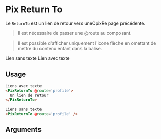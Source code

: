 
<Meta
  title='Basics/Return To'
  component='PixReturnTo'
  decorators={[centered]}
  argTypes={stories.argTypes}
/>

# Pix Return To

Le `ReturnTo` est un lien de retour vers uneOpixRe page précédente.

> Il est nécessaire de passer une @route au composant.

> Il est possible d'afficher uniquement l'icone flèche en omettant de mettre du contenu enfant dans la balise.

<Canvas isColumn>
  Lien sans texte
  <Story name="Return To" story={stories.returnTo} height="60px" />
  Lien avec texte
  <Story name="Return To With Link" story={stories.returnToWithLink} height="60px" />
</Canvas>

## Usage

```html
Liens avec texte
<PixReturnTo @route='profile'>
  Un lien de retour
</PixReturnTo>

Liens sans texte
<PixReturnTo @route='profile' />
```

## Arguments

<ArgsTable story="Return To With Link" />
